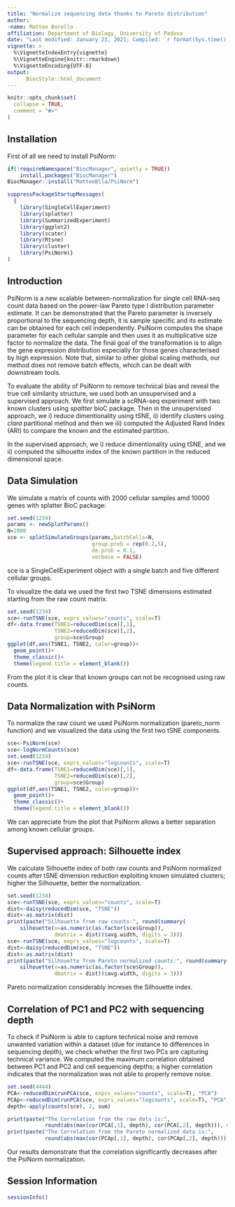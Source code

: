 ```yaml
---
title: "Normalize sequencing data thanks to Pareto distribution"
author: 
-name: Matteo Borella
affiliation: Department of Biology, University of Padova 
date: "Last modified: January 23, 2021; Compiled: `r format(Sys.time(), '%B %d, %Y')`"
vignette: >
  %\VignetteIndexEntry{vignette}
  %\VignetteEngine{knitr::rmarkdown}
  %\VignetteEncoding{UTF-8}
output:
      BiocStyle::html_document  
---
```


<!--
%\VignetteEngine{knitr::rmarkdown}
%\VignetteIndexEntry{mbkmeans vignette}
-->

```r
knitr::opts_chunk$set(
  collapse = TRUE,
  comment = "#>"
)
```


## Installation

First of all we need to install PsiNorm:

```r
if(!requireNamespace("BiocManager", quietly = TRUE))
    install.packages("BiocManager")
BiocManager::install("MatteoBlla/PsiNorm")
```

```r
suppressPackageStartupMessages(
  {
    library(SingleCellExperiment)
    library(splatter)
    library(SummarizedExperiment)
    library(ggplot2)
    library(scater)
    library(Rtsne)
    library(cluster)
    library(PsiNorm)}
)
```

## Introduction

PsiNorm is a new scalable between-normalization for single cell RNA-seq count data based on the power-law Pareto type I  distribution parameter estimate. It can be demonstrated that the Pareto parameter is inversely proportional to the sequencing depth, it is sample specific and its estimate can be obtained for each cell independently. PsiNorm computes the shape parameter for each cellular sample and then uses it as multiplicative size factor to normalize the data. The final goal of the transformation is to align the gene expression distribution especially for those genes characterised by high expression. Note that, similar to other global scaling methods, our method does not remove batch effects, which can be dealt with downstream tools. 

To evaluate the ability of PsiNorm to remove technical bias and  reveal the true cell similarity structure, we used both an unsupervised and a supervised approach.
We first simulate a scRNA-seq experiment with two known clusters using $spaltter$ bioC package.  Then in the unsupervised approach, we i) reduce dimentionality using tSNE, ii) identify clusters using $clara$ partitional method and then we iii)  computed the Adjusted Rand Index (ARI) to compare the known and the estimated partition.

In the supervised approach, we i) reduce dimentionality using tSNE, and we  ii)  computed the silhouette index of the  known partition in the reduced dimensional space. 

## Data Simulation

We simulate a matrix of counts with 2000 cellular samples amd 10000 genes with splatter BioC package:

```r
set.seed(1234)
params <- newSplatParams()
N=2000
sce <- splatSimulateGroups(params,batchCells=N,
                           group.prob = rep(0.2,5),
                           de.prob = 0.1,
                           verbose = FALSE) 
```

sce is a SingleCellExperiment object with a single batch and five different cellular groups.

To visualize the data we used the first two TSNE dimensions estimated starting from the raw count matrix.  
```r
set.seed(1234)
sce<-runTSNE(sce, exprs_values="counts", scale=T)
df<-data.frame(TSNE1=reducedDim(sce)[,1],
               TSNE2=reducedDim(sce)[,2],
               group=sce$Group)
ggplot(df,aes(TSNE1, TSNE2, color=group))+
  geom_point()+
  theme_classic()+
  theme(legend.title = element_blank())
```

From the plot it is clear that known groups can not be recognised using raw counts. 


## Data Normalization with PsiNorm 

To normalize the raw count we used  PsiNorm normalization (pareto_norm function) and we visualized the data using the first two tSNE components. 

```r
sce<-PsiNorm(sce)
sce<-logNormCounts(sce)
set.seed(1234)
sce<-runTSNE(sce, exprs_values="logcounts", scale=T)
df<-data.frame(TSNE1=reducedDim(sce)[,1],
               TSNE2=reducedDim(sce)[,2],
               group=sce$Group)
ggplot(df,aes(TSNE1, TSNE2, color=group))+
  geom_point()+
  theme_classic()+
  theme(legend.title = element_blank())
```

We can appreciate from the plot that PsiNorm allows a  better separation among known cellular groups.


## Supervised approach: Silhouette index

We calculate Silhouette index of both raw counts and PsiNorm normalized counts after tSNE dimension reduction exploiting known simulated clusters; higher the Silhouette, better the normalization. 

```r
set.seed(1234)
sce<-runTSNE(sce, exprs_values="counts", scale=T)
dist<-daisy(reducedDim(sce, "TSNE"))
dist<-as.matrix(dist)
print(paste("Silhouette from raw counts:", round(summary(
    silhouette(x=as.numeric(as.factor(sce$Group)),
               dmatrix = dist))$avg.width, digits = 3)))
sce<-runTSNE(sce, exprs_values="logcounts", scale=T)
dist<-daisy(reducedDim(sce, "TSNE"))
dist<-as.matrix(dist)
print(paste("Silhouette from Pareto normalized counts:", round(summary(
    silhouette(x=as.numeric(as.factor(sce$Group)),
               dmatrix = dist))$avg.width, digits = 3)))
```
Pareto normalization considerably increses the Silhouette index. 


## Correlation of PC1 and PC2 with sequencing depth

To check if PsiNorm is able to capture technical noise and remove unwanted variation within a dataset (due for instance to differences in sequencing depth), we check whether the first two PCs are capturing technical variance. We computed the maximum correlation obtained between PC1 and PC2 and cell sequencing depths; a higher correlation indicates that the normalization was not able to properly remove noise.

```r
set.seed(4444)
PCA<-reducedDim(runPCA(sce, exprs_values="counts", scale=T), "PCA") 
PCAp<-reducedDim(runPCA(sce, exprs_values="logcounts", scale=T), "PCA")
depth<-apply(counts(sce), 2, sum)

print(paste("The Correlation from the raw data is:",
            round(abs(max(cor(PCA[,1], depth), cor(PCA[,2], depth))), digits=3)))
print(paste("The Correlation from the Pareto normalized data is:",
            round(abs(max(cor(PCAp[,1], depth), cor(PCAp[,2], depth))), digits = 3)))
```
Our results demonstrate that the correlation significantly decreases  after the PsiNorm normalization.

## Session Information
```r
sessionInfo()
```






